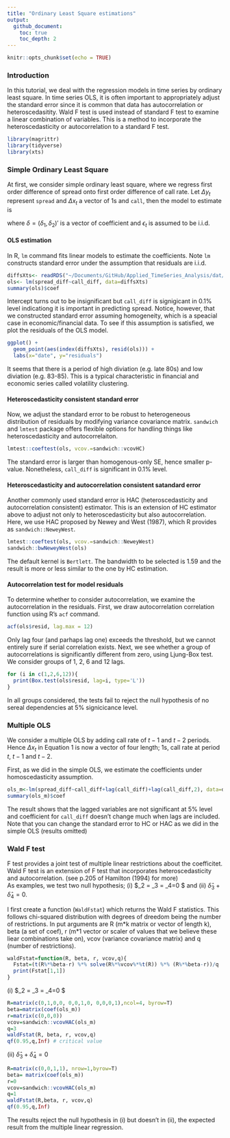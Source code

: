 ```yaml
---
title: "Ordinary Least Square estimations"
output:
  github_document:
    toc: true
    toc_depth: 2
---
```

  
```r
knitr::opts_chunk$set(echo = TRUE)
```
### Introduction  
In this tutorial, we deal with the regression models in time series by ordinary least square. In time series OLS, it is often important to appropriately adjust the standard error since it is common that data has autocorrelation or heteroscedasitity. Wald F test is used instead of standard F test to examine a linear combination of variables. This is a method to incorporate the heteroscedasticity or autocorrelation to a standard F test.  

```r
library(magrittr)
library(tidyverse)
library(xts)
```


### Simple Ordinary Least Square  
At first, we consider simple ordinary least square, where we regress first order difference of spread onto first order difference of call rate. Let $\Delta y_t$ represent `spread` and $\Delta x_t$ a vector of 1s and `call`, then the model to estimate is 

\begin{equation}
  \Delta y_t =\Delta x'_t\delta + \epsilon_t
\end{equation}

where $\delta= (\delta_1,\delta_2)'$ is a vector of coefficient and $\epsilon_t$ is assumed to be i.i.d.

#### OLS estimation  
In R, `lm` command fits linear models to estimate the coefficients. Note `lm` constructs standard error under the assumption that residuals are i.i.d.  
```r
diffsXts<- readRDS("~/Documents/GitHub/Applied_TimeSeries_Analysis/dat/diffsXts.rds")
ols<- lm(spread_diff~call_diff, data=diffsXts)
summary(ols)$coef
```
Intercept turns out to be insignificant but `call_diff` is signigicant in 0.1% level indicationg it is important in predicting spread. Notice, however, that we constructed standard error assuming homogeneity, which is a speacial case in economic/financial data. To see if this assumption is satisfied, we plot the residuals of the OLS model.  

```r
ggplot() + 
  geom_point(aes(index(diffsXts), resid(ols))) +
  labs(x="date", y="residuals")
```
  
It seems that there is a period of high diviation (e.g. late 80s) and low diviation (e.g. 83-85). This is a typical characteristic in financial and economic series called volatility clustering.  

#### Heteroscedasticity consistent standard error  
Now, we adjust the standard error to be robust to heterogeneous distribution of residuals by modifying variance covariance matrix. `sandwich` and `lmtest` package offers flexible options for handling things like heteroscedasticity and autocorrelaiton.  

```r
lmtest::coeftest(ols, vcov.=sandwich::vcovHC)
```
  
The standard error is larger than homogenous-only SE, hence smaller p-value. Nonetheless, `call_diff` is significant in 0.1% level.  
  
#### Heteroscedasticity and autocorrelation consistent satandard error  
Another commonly used standard error is HAC (heteroscedasticity and autocorrelation consistent) estimator. This is an extension of HC estimator above to adjust not only to heteroscedasticity but also autocorrelation. Here, we use HAC proposed by Newey and West (1987), which R provides as `sandwich::NeweyWest`.  

```r
lmtest::coeftest(ols, vcov.=sandwich::NeweyWest)
sandwich::bwNeweyWest(ols)
```
  
The default kernel is `Bertlett`. The bandwidth to be selected is 1.59 and the result is more or less similar to the one by HC estimation.  

#### Autocorrelation test for model residuals  
To determine whether to consider autocorrelation, we examine the autocorrelation in the residuals. First, we draw autocorrelation correlation function using R's `acf` command.  

```r
acf(ols$resid, lag.max = 12)
```
  
Only lag four (and parhaps lag one) exceeds the threshold, but we cannot entirely sure if serial correlation exists. Next, we see whether a group of autocorrelations is significantly different from zero, using Ljung-Box test. We consider groups of 1, 2, 6 and 12 lags.  

```r
for (i in c(1,2,6,12)){
  print(Box.test(ols$resid, lag=i, type='L'))
}
```
  
In all groups considered, the tests fail to reject the null hypothesis of no sereal dependencies at 5% signicicance level.  

### Multiple OLS
We consider a multiple OLS by adding call rate of $t-1$ and $t-2$ periods. Hence $\Delta x_t$  in Equation 1 is now a vector of four length; 1s, call rate at period $t$, $t-1$ and $t-2$.  

First, as we did in the simple OLS, we estimate the coefficients under homoscedasticity assumption.  
```r
ols_m<-lm(spread_diff~call_diff+lag(call_diff)+lag(call_diff,2), data=diffsXts)
summary(ols_m)$coef
```

  
The result shows that the lagged variables are not significant at 5% level and coefficient for `call_diff` doesn't change much when lags are included. Note that you can change the standard error to HC or HAC as we did in the simple OLS (results omitted)  

### Wald F test  
F test provides a joint test of multiple linear restrictions about the coefficitet. Wald F test is an extension of F test that incorporates heteroscedasticity and autocorrelation. (see p.205 of Hamilton (1994) for more)  
As examples, we test two null hypothesis; (i) $\hat \delta_2 = \hat \delta_3 = \hat \delta_4=0 $ and (ii) $\hat \delta_3 + \hat \delta_4=0$.  

I first create a function (`WaldFstat`) which returns the Wald F statistics. This follows chi-squared distribution with degrees of dreedom being the number of restrictions. In put arguments are R (m\*k matrix or vector of length k), beta (a set of coef), r (m\*1 vector or scaler of values that we believe these liear combinations take on), vcov (variance covariance matrix) and q (number of restrictions). 
```r
waldFstat=function(R, beta, r, vcov,q){
  Fstat=(t(R%*%beta-r) %*% solve(R%*%vcov%*%t(R)) %*% (R%*%beta-r))/q 
  print(Fstat[1,1])
}
```
  
(i)\ $\hat \delta_2 = \hat \delta_3 = \hat \delta_4=0 $
```r
R=matrix(c(0,1,0,0, 0,0,1,0, 0,0,0,1),ncol=4, byrow=T)
beta=matrix(coef(ols_m))
r=matrix(c(0,0,0))
vcov=sandwich::vcovHAC(ols_m)
q=3
waldFstat(R, beta, r, vcov,q)
qf(0.95,q,Inf) # critical value
```
  
(ii)\ $\hat \delta_3 + \hat \delta_4=0$
```r
R=matrix(c(0,0,1,1), nrow=1,byrow=T)
beta= matrix(coef(ols_m))
r=0
vcov=sandwich::vcovHAC(ols_m)
q=1
waldFstat(R,beta, r, vcov,q)
qf(0.95,q,Inf)
```
  
The results reject the null hypothesis in (i) but doesn't in (ii), the expected result from the multiple linear regression.  

  







